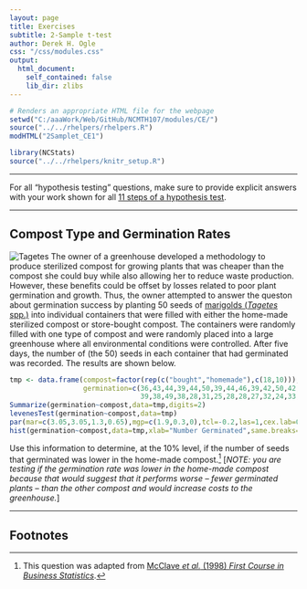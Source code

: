 ```yaml
---
layout: page
title: Exercises
subtitle: 2-Sample t-test
author: Derek H. Ogle
css: "/css/modules.css"
output:
  html_document:
    self_contained: false
    lib_dir: zlibs
---
```


```r
# Renders an appropriate HTML file for the webpage
setwd("C:/aaaWork/Web/GitHub/NCMTH107/modules/CE/")
source("../../rhelpers/rhelpers.R")
modHTML("2Samplet_CE1")
```

```r
library(NCStats)
source("../../rhelpers/knitr_setup.R")
```

----

<div class="alert alert-success">For all "hypothesis testing" questions, make sure to provide explicit answers with your work shown for all <a href="../11-steps">11 steps of a hypothesis test</a>.
</div>

----

## Compost Type and Germination Rates
<img src="http://derekogle.com/NCMTH107/modules/CE/zimgs/tagetes.jpg" alt="Tagetes" class="img-right">
The owner of a greenhouse developed a methodology to produce sterilized compost for growing plants that was cheaper than the compost she could buy while also allowing her to reduce waste production. However, these benefits could be offset by losses related to poor plant germination and growth. Thus, the owner attempted to answer the queston about germination success by planting 50 seeds of [marigolds (*Tagetes* spp.)](https://en.wikipedia.org/wiki/Tagetes) into individual containers that were filled with either the home-made sterilized compost or store-bought compost. The containers were randomly filled with one type of compost and were randomly placed into a large greenhouse where all environmental conditions were controlled. After five days, the number of (the 50) seeds in each container that had germinated was recorded. The results are shown below.

```r
tmp <- data.frame(compost=factor(rep(c("bought","homemade"),c(18,10))),
                  germination=c(36,43,44,39,44,50,39,44,46,39,42,50,42,46,
                                39,38,49,38,28,31,25,28,28,27,32,24,33,33))
Summarize(germination~compost,data=tmp,digits=2)
levenesTest(germination~compost,data=tmp)
par(mar=c(3.05,3.05,1.3,0.65),mgp=c(1.9,0.3,0),tcl=-0.2,las=1,cex.lab=0.95,cex.axis=0.9)
hist(germination~compost,data=tmp,xlab="Number Germinated",same.breaks=FALSE)
```

Use this information to determine, at the 10% level, if the number of seeds that germinated was lower in the home-made compost.[^1] [*NOTE: you are testing if the germination rate was lower in the home-made compost because that would suggest that it performs worse -- fewer germinated plants -- than the other compost and would increase costs to the greenhouse.*]

----

## Footnotes

[^1]: This question was adapted from [McClave *et al.* (1998) *First Course in Business Statistics*](http://www.amazon.com/First-Course-Business-Statistics-TEXT/dp/B000MLT2MY/).
